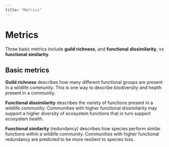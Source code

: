 ```yaml
---
title: "Metrics"
---
```


# Metrics


Three basic metrics include **guild richness**, and **functional** **dissimilarity**, vs **functional similarity**.

::: callout-tip
## Basic metrics

**Guild richness** describes how many different functional groups are present in a wildlife community. This is one way to describe biodiversity and health present in a community.

**Functional dissimilarity** describes the variety of functions present in a wildlife community. Communities with higher functional dissimilarity may support a higher diversity of ecosystem functions that in turn support ecosystem health.

**Functional similarity** (redundancy) describes how species perform similar functions within a wildlife community. Communities with higher functional redundancy are predicted to be more resilient to species loss.
:::